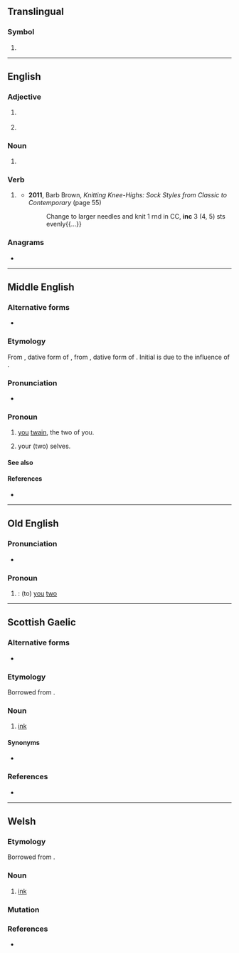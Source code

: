 {{also|Inc|inč|inç|inc.|Inc.|INC}}
==Translingual==

===Symbol===
{{mul-symbol}}

# {{ISO 639|2&5||Indo-Aryan languages}}

----

==English==

===Adjective===
{{head|en|adjective}}

# {{lb|en|chiefly|North America}} {{alternative spelling of|en|Inc}}
# {{lb|en|Internet|text messaging}} {{abbr of|en|[[incoming]]}}

===Noun===
{{head|en|noun}}

# {{lb|en|programming}} {{abbr of|en|[[increment]]}}

===Verb===
{{head|en|verb}}

# {{lb|en|knitting}} {{abbr of|en|[[increase]]}}
#* '''2011''', Barb Brown, ''Knitting Knee-Highs: Sock Styles from Classic to Contemporary'' (page 55)
#*: Change to larger needles and knit 1 rnd in CC, '''inc''' 3 (4, 5) sts evenly{{...}}

===Anagrams===
* {{anagrams|en|a=cin|-cin|CIN|ICN|NCI|NIC|Nic|nic}}

----

==Middle English==

===Alternative forms===
* {{alter|enm|gunc|ȝinc|ȝing|ȝunk|ȝung|hinc|hunke|ink}}

===Etymology===
From {{inh|enm|ang|inc}}, dative form of {{m|ang|ġit}}, from {{inh|enm|gem-pro|*inkwiz}}, dative form of {{m|gem-pro|*jut}}. Initial {{IPAchar|/j/}} is due to the influence of {{m|enm|ȝit}}.

===Pronunciation===
* {{IPA|enm|/ink/|/unk/|/jink/|/junk/}}

===Pronoun===
{{head|enm|pronoun|nominative|ȝit}}

# {{n-g|Second-person dual accusative pronoun:}} [[you]] [[twain]], the two of you.
# {{lb|enm|reflexive|nocat=1}} your (two) selves.

====See also====
{{enm-decl-personal pronouns}}

====References====
* {{R:MED Online|entry=ink|pos=pron|id=MED22772|accessdate=26 May 2018}}

----

==Old English==

===Pronunciation===
* {{IPA|ang|/ink/|[iŋk]}}

===Pronoun===
{{head|ang|pronoun form}}

# {{inflection of|ang|ġit||acc//dat}}: (to) [[you]] [[two]]

----

==Scottish Gaelic==

===Alternative forms===
* {{l|gd|ince}}

===Etymology===
Borrowed from {{bor|gd|en|ink}}.

===Noun===
{{gd-noun|g=m|g2=f|gen=ince|pl=incean}}

# [[ink]]

====Synonyms====
* {{l|gd|dubh}}

===References===
* {{R:Dwelly}}

----

==Welsh==

===Etymology===
Borrowed from {{bor|cy|en|ink}}.

===Noun===
{{cy-noun|m|inciau}}

# [[ink]]

===Mutation===
{{cy-mut}}

===References===
* {{R:cy:GPC}}